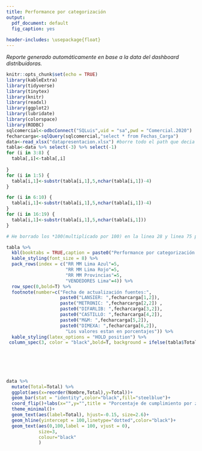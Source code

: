 ---
title: Performance por categorización
output:
  pdf_document: default
  fig_caption: yes
  
header-includes: \usepackage{float}
---

*Reporte generado automáticamente en base a la data del dashboard distribuidoras.*

```{r FIG1 setup, include=FALSE}
knitr::opts_chunk$set(echo = TRUE)
library(kableExtra)
library(tidyverse)
library(tinytex)
library(knitr)
library(readxl)
library(ggplot2)
library(lubridate)
library(colorspace)
library(RODBC)
sqlcomercial<-odbcConnect("SQLuis",uid = "sa",pwd = "Comercial.2020")
fecharcarga<-sqlQuery(sqlcomercial,"select * from Fechas_Carga")
data<-read_xlsx("datapresentacion.xlsx") #borre todo el path que decia C/USERS,etc y lo deje solo en el nombre de el archivo, asi ya no importa donde lo corra siempre y cuando este en el wd
tabla<-data %>% select(-3) %>% select(-1)
for (i in 3:8) {
  tabla[,i]<-tabla[,i]
  
}
for (i in 1:5) {
  tabla[i,1]<-substr(tabla[i,1],5,nchar(tabla[i,1])-4)
}

for (i in 6:10) {
  tabla[i,1]<-substr(tabla[i,1],5,nchar(tabla[i,1])-4)
}
for (i in 16:19) {
  tabla[i,1]<-substr(tabla[i,1],5,nchar(tabla[i,1]))
}

# He borrado los *100(multiplicado por 100) en la linea 28 y linea 75 porque ahora mis valores no estan en decimales sino enteros, revisar eso
```

```{r cars, echo=FALSE, fig.pos="H"}

tabla %>%
  kbl(booktabs = TRUE,caption = paste0("Performance por categorización al ",today())) %>%
  kable_styling(font_size = 8) %>% 
  pack_rows(index = c("RR MM Lima Azul"=5,
                      "RR MM Lima Rojo"=5,
                      "RR MM Provincias"=5,
                      "VENDEDORES Lima"=4)) %>% 
  row_spec(0,bold=T) %>% 
  footnote(number=c("Fecha de actualización fuentes:",
                    paste0("LANSIER: ",fecharcarga[1,2]),
                    paste("METRONIC: ",fecharcarga[2,2]) ,
                    paste0("DIFARLIB: ",fecharcarga[3,2]),
                    paste0("CASTILLO: ",fecharcarga[4,2]),
                    paste0("M&M: ",fecharcarga[5,2]),
                    paste0("DIMEXA: ",fecharcarga[6,2]),
                      "Los valores estan en porcentajes")) %>% 
  kable_styling(latex_options = "HOLD_position") %>% 
 column_spec(3, color = "black",bold=T, background = ifelse(tabla$Total > 100, "green", ifelse(tabla$Total<80,"red","yellow")))
   
        
              

 

```

```{r echo=FALSE,fig.pos="H"}
data %>%
  mutate(Total=Total) %>% 
  ggplot(aes(x=reorder(Nombre,Total),y=Total))+
  geom_bar(stat = "identity",color="black",fill="steelblue")+
  coord_flip()+labs(x="",y="",title = "Porcentaje de cumplimiento por zona")+
  theme_minimal()+
  geom_text(aes(label=Total), hjust=-0.15, size=2.6)+
  geom_hline(yintercept = 100,linetype="dotted",color="black")+
  geom_text(aes(0,100,label = 100, vjust = 0),
            size=3,
            colour="black"
            )
```